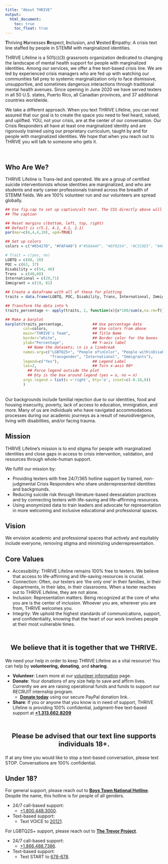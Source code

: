 ```yaml
---
title: "About THRIVE"
output:
  html_document:
    toc: true
    toc_float: true
---
```


**T**hriving **H**arnesses **R**espect, **I**nclusion, and **V**ested
**E**mpathy: A crisis text line staffed by people in STEMM with marginalized
identities.

THRIVE Lifeline is a 501(c)(3) grassroots organization dedicated to
changing the landscape of mental health support for people with 
marginalized identities. Among our services, we offer a free 
text-based crisis line. We are led by experienced crisis managers who 
are fed up with watching our communities fall prey to systemic 
marginalization only to face dismissive, unsupportive, and sometimes 
dangerous interactions through traditional mental health avenues. 
Since opening in June 2020 we have served texters in all 50 U.S. 
states, Puerto Rico, all Canadian provinces, and 37 additional 
countries worldwide.


We take a different approach. When you text THRIVE Lifeline, you can 
rest assured that our goal is to create the space you need to feel 
heard, valued, and uplifted. YOU, not your crisis, are at the center 
of our conversation. Our Crisis Responders all have at least one 
marginalized identity and are rigorously trained using our proprietary 
curriculum, taught by and for people with marginalized identities. We hope
that when you reach out to THRIVE you will talk to someone who gets it. 

<br>

## Who Are We?
THRIVE Lifeline is Trans-led and operated. We are a group of certified suicide
interventionists whose identities are marginalized, and who are students and
early career professionals trained across the breadth of STEMM fields. We are 100% 
volunteer run and our volunteers are spread globally.

<style>
    .caption {
        display:none;
    }
</style>

```r
## Use fig.cap to set up caption/alt text. The CSS directly above will silence 
## The caption

## Reset margins c(bottom, left, top, right)
## Default is c(5.1, 4.1, 4.1, 2.1)
par(mar=c(6,4,4,10), xpd=TRUE)

## Set up colors
colors = c("#65427D", "#FAF4A0") #"#58A4AF", "#EF8254", "#C2C8E5", "#AC8FC0")

# Trait = c(yes, no)
LGBTQ = c(80, 20)
POC = c(63, 37)
Disability = c(54, 46)
Trans  = c(40,60)
International = c(29,71)
Immigrant = c(19, 81)

## Create a dataframe with all of these for plotting
traits = data.frame(LGBTQ, POC, Disability, Trans, International, Immigrant)

## Transform the data into %
traits_percentage <- apply(traits, 2, function(x){x*100/sum(x,na.rm=T)})

## Make a barplot
barplot(traits_percentage,             ## Use percentage data
        col=colors,                    ## Use colors from above
        main="THRIVE's Team",          ## Title Name
        border="white",                ## Border color for the boxes
        ylab="Percentage",             ## Y-axis label
          ## Name the datasets; \n is a linebreak
        names.arg=c("LGBTQ2S+", "People of\nColor", "People with\nDisabilities", 
                    "Transgender", "International", "Immigrants"), 
        legend=c("Yes"),               ## Legend Label
        las=2,                         ## Turn x-axis 90º
          ## Force legend outside the plot
          ## bty is the box around legend (yes = o, no = n)
        args.legend = list(x ='right', bty='o', inset=c(-0.18,0))
        )
```

<br>
Our backgrounds include familial rejection due to our identities, food and housing insecurity,
poverty, lack of access to education, immigration, and more. Many of us are 
individuals who have navigated accommodations processes during our academic 
journeys as a result of neurodivergence, living with disabilities, and/or facing trauma.

## Mission
THRIVE Lifeline’s mission is to end stigma for people with marginalized 
identities and close gaps in access to crisis intervention, validation, and 
resources through whole-human support.

We fulfill our mission by:

* Providing texters with free 24/7/365 hotline support by trained, non-judgmental
Crisis Responders who share underrepresented identities and backgrounds.
* Reducing suicide risk through literature-based deescalation practices and by
connecting texters with life-saving and life-affirming resources.
* Using anonymized data to train leaders and advocate for representation in
more welcoming and inclusive educational and professional spaces.

## Vision
We envision academic and professional spaces that actively and equitably
include everyone, removing stigma and minimizing underrepresentation.

## Core Values

* Accessibility: THRIVE Lifeline remains 100% free to texters.
We believe that access to life-affirming and life-saving resources is crucial.
* Connection: Often, our texters are ‘the only one’ in their families, in their
departments, in their labs, in their classrooms.
When a texter reaches out to THRIVE Lifeline, they are not alone.
* Inclusion: Representation matters.
Being recognized at the core of who you are is the center of inclusion.
Whoever you are, wherever you are from, THRIVE welcomes you.
* Integrity: We uphold the highest standards of communications, support, and
confidentiality, knowing that the heart of our work involves people at their
most vulnerable times.

<br/>

<center>
<p style="font-size:16pt; font-weight: bolder">We believe that it is together 
that we THRIVE.</p>
</center>

We need your help in order to keep THRIVE Lifeline as a vital resource!
You can help by **volunteering, donating**, and **sharing**.

- **Volunteer**: Learn more at our [volunteer information](volunteer.html) page.
<br/>
- **Donate**: Your donations of any size help to save and affirm lives. Currently we are are raising operational funds and funds to support our RECRUIT internship program. 
   - [**Donate today**](https://www.paypal.com/donate?hosted_button_id=CU5D6Q727QH5S) using our secure PayPal donation link.
- **Share**: If you or anyone that you know is in need of support, THRIVE
Lifeline is providing 100% confidential, judgment-free text-based support at
<a href="sms:+13136628209&body=THRIVE">**+1.313.662.8209**</a>

<br>

<center>
<p style="font-size:16pt; font-weight: bolder">Please be advised that our text 
line supports individuals 18+.</p>
</center>

If at any time you would like to stop a text-based conversation, please text STOP.
Conversations are 100% confidential.

## Under 18?

For general support, please reach out to
[**Boys Town National Hotline**](https://www.boystown.org/hotline/Pages/default.aspx).
Despite the name, this hotline is for people of all genders.

* 24/7 call-based support:
   + <a href="tel:+18004483000">+1.800.448.3000</a>.
* Text-based support:
   + Text VOICE to <a href="sms:20121&body=VOICE">20121</a>.

For LGBTQ2S+ support, please reach out to
[**The Trevor Project**](https://www.thetrevorproject.org/).

* 24/7 call-based support:
   + <a href="tel:+18664887386">+1.866.488.7386</a>.

* Text-based support:
   + Text START to <a href="sms:678678&body=START">678-678</a>.
